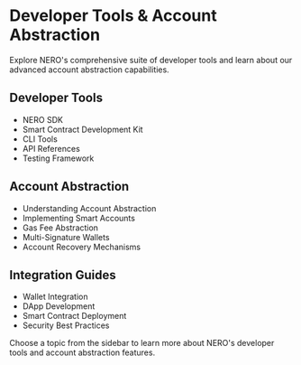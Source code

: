 # Developer Tools & Account Abstraction

Explore NERO's comprehensive suite of developer tools and learn about our advanced account abstraction capabilities.

## Developer Tools

- NERO SDK
- Smart Contract Development Kit
- CLI Tools
- API References
- Testing Framework

## Account Abstraction

- Understanding Account Abstraction
- Implementing Smart Accounts
- Gas Fee Abstraction
- Multi-Signature Wallets
- Account Recovery Mechanisms

## Integration Guides

- Wallet Integration
- DApp Development
- Smart Contract Deployment
- Security Best Practices

Choose a topic from the sidebar to learn more about NERO's developer tools and account abstraction features. 